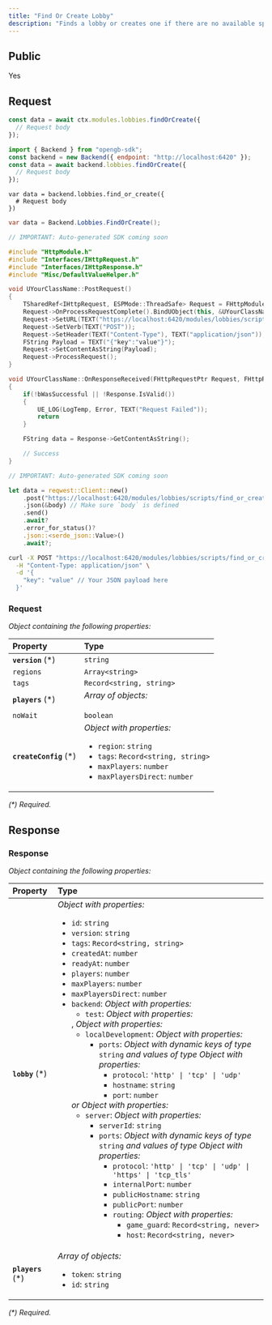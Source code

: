 ```yaml
---
title: "Find Or Create Lobby"
description: "Finds a lobby or creates one if there are no available spots for players."
---
```


## Public

Yes

## Request


<RequestExample>

```typescript OpenGB Script
const data = await ctx.modules.lobbies.findOrCreate({
  // Request body
});
```


```javascript JavaScript
import { Backend } from "opengb-sdk";
const backend = new Backend({ endpoint: "http://localhost:6420" });
const data = await backend.lobbies.findOrCreate({
  // Request body
});
```

```gdscript Godot
var data = backend.lobbies.find_or_create({
  # Request body
})
```

```csharp Unity
var data = Backend.Lobbies.FindOrCreate();
```

```cpp Unreal Engine
// IMPORTANT: Auto-generated SDK coming soon

#include "HttpModule.h"
#include "Interfaces/IHttpRequest.h"
#include "Interfaces/IHttpResponse.h"
#include "Misc/DefaultValueHelper.h"

void UYourClassName::PostRequest()
{
    TSharedRef<IHttpRequest, ESPMode::ThreadSafe> Request = FHttpModule::Get().CreateRequest();
    Request->OnProcessRequestComplete().BindUObject(this, &UYourClassName::OnResponseReceived);
    Request->SetURL(TEXT("https://localhost:6420/modules/lobbies/scripts/find_or_create/call"));
    Request->SetVerb(TEXT("POST"));
    Request->SetHeader(TEXT("Content-Type"), TEXT("application/json"));
    FString Payload = TEXT("{"key":"value"}");
    Request->SetContentAsString(Payload);
    Request->ProcessRequest();
}

void UYourClassName::OnResponseReceived(FHttpRequestPtr Request, FHttpResponsePtr Response, bool bWasSuccessful)
{
    if(!bWasSuccessful || !Response.IsValid())
    {
        UE_LOG(LogTemp, Error, TEXT("Request Failed"));
        return
    }

    FString data = Response->GetContentAsString();

    // Success
}
```

```rust Rust
// IMPORTANT: Auto-generated SDK coming soon

let data = reqwest::Client::new()
    .post("https://localhost:6420/modules/lobbies/scripts/find_or_create/call")
    .json(&body) // Make sure `body` is defined
    .send()
    .await?
    .error_for_status()?
    .json::<serde_json::Value>()
    .await?;
```

```bash curl
curl -X POST "https://localhost:6420/modules/lobbies/scripts/find_or_create/call" \
  -H "Content-Type: application/json" \
  -d '{
    "key": "value" // Your JSON payload here
  }'
```

</RequestExample>




### Request

_Object containing the following properties:_

| Property                | Type                                                                                                                                                                       |
| :---------------------- | :------------------------------------------------------------------------------------------------------------------------------------------------------------------------- |
| **`version`** (\*)      | `string`                                                                                                                                                                   |
| `regions`               | `Array<string>`                                                                                                                                                            |
| `tags`                  | `Record<string, string>`                                                                                                                                                   |
| **`players`** (\*)      | _Array of objects:_<br /><ul></ul>                                                                                                                                         |
| `noWait`                | `boolean`                                                                                                                                                                  |
| **`createConfig`** (\*) | _Object with properties:_<ul><li>`region`: `string`</li><li>`tags`: `Record<string, string>`</li><li>`maxPlayers`: `number`</li><li>`maxPlayersDirect`: `number`</li></ul> |

_(\*) Required._


## Response



### Response

_Object containing the following properties:_

| Property           | Type                                                                                                                                                                                                                                                                                                                                                                                                                                                                                                                                                                                                                                                                                                                                                                                                                                                                                                                                                                                                                                                                                                                                                                                                                                                                                                |
| :----------------- | :-------------------------------------------------------------------------------------------------------------------------------------------------------------------------------------------------------------------------------------------------------------------------------------------------------------------------------------------------------------------------------------------------------------------------------------------------------------------------------------------------------------------------------------------------------------------------------------------------------------------------------------------------------------------------------------------------------------------------------------------------------------------------------------------------------------------------------------------------------------------------------------------------------------------------------------------------------------------------------------------------------------------------------------------------------------------------------------------------------------------------------------------------------------------------------------------------------------------------------------------------------------------------------------------------- |
| **`lobby`** (\*)   | _Object with properties:_<ul><li>`id`: `string`</li><li>`version`: `string`</li><li>`tags`: `Record<string, string>`</li><li>`createdAt`: `number`</li><li>`readyAt`: `number`</li><li>`players`: `number`</li><li>`maxPlayers`: `number`</li><li>`maxPlayersDirect`: `number`</li><li>`backend`: _Object with properties:_<ul><li>`test`: _Object with properties:_<ul></ul></li></ul>, _Object with properties:_<ul><li>`localDevelopment`: _Object with properties:_<ul><li>`ports`: _Object with dynamic keys of type_ `string` _and values of type_ _Object with properties:_<ul><li>`protocol`: `'http' \| 'tcp' \| 'udp'`</li><li>`hostname`: `string`</li><li>`port`: `number`</li></ul></li></ul></li></ul> _or_ _Object with properties:_<ul><li>`server`: _Object with properties:_<ul><li>`serverId`: `string`</li><li>`ports`: _Object with dynamic keys of type_ `string` _and values of type_ _Object with properties:_<ul><li>`protocol`: `'http' \| 'tcp' \| 'udp' \| 'https' \| 'tcp_tls'`</li><li>`internalPort`: `number`</li><li>`publicHostname`: `string`</li><li>`publicPort`: `number`</li><li>`routing`: _Object with properties:_<ul><li>`game_guard`: `Record<string, never>`</li><li>`host`: `Record<string, never>`</li></ul></li></ul></li></ul></li></ul></li></ul> |
| **`players`** (\*) | _Array of objects:_<br /><ul><li>`token`: `string`</li><li>`id`: `string`</li></ul>                                                                                                                                                                                                                                                                                                                                                                                                                                                                                                                                                                                                                                                                                                                                                                                                                                                                                                                                                                                                                                                                                                                                                                                                                 |

_(\*) Required._


